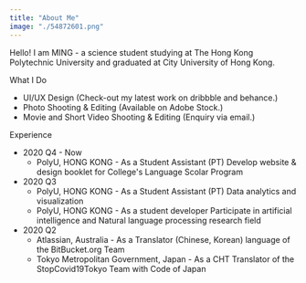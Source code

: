 ```yaml
---
title: "About Me"
image: "./54872601.png"
---
```



Hello! I am MING - a science student studying at The Hong Kong Polytechnic University and graduated at City University of Hong Kong.

What I Do
- UI/UX Design (Check-out my latest work on dribbble and behance.)
- Photo Shooting & Editing (Available on Adobe Stock.)
- Movie and Short Video Shooting & Editing (Enquiry via email.)

Experience
- 2020 Q4 - Now
  - PolyU, HONG KONG - As a Student Assistant (PT) Develop website & design booklet for College's Language Scolar Program
- 2020 Q3
  - PolyU, HONG KONG - As a Student Assistant (PT) Data analytics and visualization
  - PolyU, HONG KONG - As a student developer Participate in artificial intelligence and Natural language processing research field
- 2020 Q2
  - Atlassian, Australia - As a Translator (Chinese, Korean) language of the BitBucket.org Team 
  - Tokyo Metropolitan Government, Japan - As a CHT Translator of the StopCovid19Tokyo Team with Code of Japan
